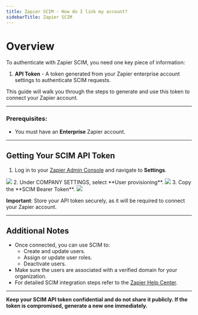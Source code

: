 ```yaml
---
title: Zapier SCIM - How do I link my account?
sidebarTitle: Zapier SCIM
---
```


# Overview

To authenticate with Zapier SCIM, you need one key piece of information:
1. **API Token** - A token generated from your Zapier enterprise account settings to authenticate SCIM requests.

This guide will walk you through the steps to generate and use this token to connect your Zapier account.

---

### Prerequisites:

- You must have an **Enterprise** Zapier account.

---

## Getting Your SCIM API Token

1. Log in to your [Zapier Admin Console](https://zapier.com/app/login/) and navigate to **Settings**.
<img src="/integrations/all/zapier-scim/zapier-settings.png" />
2. Under COMPANY SETTINGS, select **User provisioning**.
<img src="/integrations/all/zapier-scim/zapier-user-provisioning.png" />
3. Copy the **SCIM Bearer Token**.
<img src="/integrations/all/zapier-scim/zapier-api-token.png" />

**Important**: Store your API token securely, as it will be required to connect your Zapier account.

---

## Additional Notes

- Once connected, you can use SCIM to:
  - Create and update users.
  - Assign or update user roles.
  - Deactivate users.
- Make sure the users are associated with a verified domain for your organization.
- For detailed SCIM integration steps refer to the [Zapier Help Center](https://help.zapier.com/hc/en-us/articles/8496291497741-Provision-user-accounts-with-SCIM#h_01HE8NPZMWPKE66CN8R0AFQ0AR).

---

**Keep your SCIM API token confidential and do not share it publicly. If the token is compromised, generate a new one immediately.**
